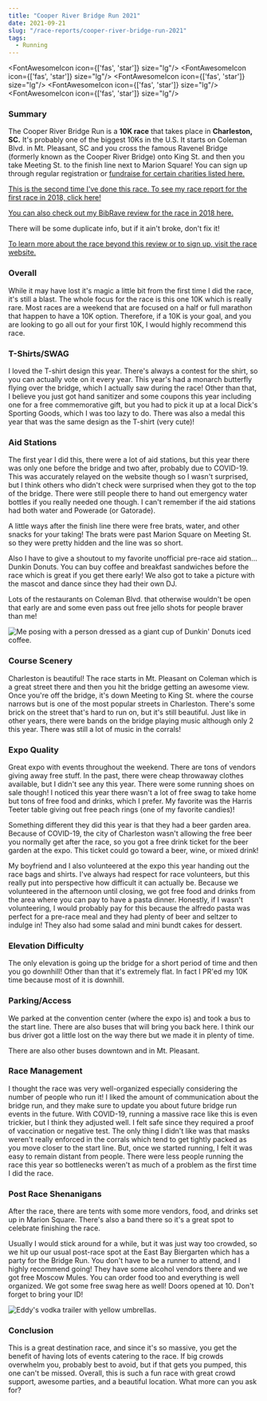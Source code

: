 ```yaml
---
title: "Cooper River Bridge Run 2021"
date: 2021-09-21
slug: "/race-reports/cooper-river-bridge-run-2021"
tags:
  - Running
---
```



<FontAwesomeIcon icon={['fas', 'star']} size="lg"/>
<FontAwesomeIcon icon={['fas', 'star']} size="lg"/>
<FontAwesomeIcon icon={['fas', 'star']} size="lg"/>
<FontAwesomeIcon icon={['fas', 'star']} size="lg"/>
<FontAwesomeIcon icon={['fas', 'star']} size="lg"/>

### Summary
The Cooper River Bridge Run is a **10K race** that takes place in **Charleston, SC.** 
It's probably one of the biggest 10Ks in the U.S. It starts on Coleman Blvd. in Mt. Pleasant, SC
and you cross the famous Ravenel Bridge (formerly known as the Cooper River Bridge) onto King St. and then you take Meeting St. to the finish line next to Marion Square!
You can sign up through regular registration or [fundraise for certain charities listed here.](https://bridgerun.com/charity-connections/)

[This is the second time I've done this race. To see my race report for the first race in 2018, click here!](https://melted-boundary.surge.sh/race-reports/cooper-river-bridge-run-2018)

[You can also check out my BibRave review for the race in 2018 here.](https://www.bibrave.com/races/cooper-river-bridge-run-10k-reviews/13996)

There will be some duplicate info, but if it ain't broke, don't fix it!

[To learn more about the race beyond this review or to sign up, visit the race website.](https://www.ccprc.com/1391/Mullet-Haul-Trail-Run)

### Overall
While it may have lost it's magic a little bit from the first time I did the race, it's still a blast.
The whole focus for the race is this one 10K which is really rare. Most races are a weekend that are focused on a half or full marathon that happen to have a 10K option.
Therefore, if a 10K is your goal, and you are looking to go all out for your first 10K, I would highly recommend this race.

### T-Shirts/SWAG
I loved the T-shirt design this year. There's always a contest for the shirt, so you can actually vote on it every year. This year's had a monarch butterfly flying over the bridge,
which I actually saw during the race! Other than that, I believe you just got hand sanitizer and some coupons this year including one for a free commemorative gift, but you had to pick it up at a local Dick's Sporting Goods,
which I was too lazy to do. There was also a medal this year that was the same design as the T-shirt (very cute)!

<SwagCarousel />

### Aid Stations
The first year I did this, there were a lot of aid stations, but this year there was only one before the bridge and two after, probably due to COVID-19. 
This was accurately relayed on the website though so I wasn't surprised, but I think others who didn't check were surprised when they got to the top of the
bridge. There were still people there to hand out emergency water bottles if you really needed one though. I can't remember if the aid stations had both water and
Powerade (or Gatorade). 

A little ways after the finish line there were free brats, water, and other snacks for your taking! The brats were past Marion Square on Meeting St. so they were pretty hidden and
the line was so short. 

Also I have to give a shoutout to my favorite unofficial pre-race aid station... Dunkin Donuts. You can buy coffee and breakfast sandwiches before the race which is great if you get there early!
We also got to take a picture with the mascot and dance since they had their own DJ.

Lots of the restaurants on Coleman Blvd. that otherwise wouldn't be open that early are and some even pass out free jello shots for people braver than me!

<DunkinVideo />

![Me posing with a person dressed as a giant cup of Dunkin' Donuts iced coffee.](./dunkin.jpg)

### Course Scenery
Charleston is beautiful! The race starts in Mt. Pleasant on Coleman which is a great street there and then you hit the bridge getting an awesome view. Once you're off the bridge, it's down Meeting to King St. where the course narrows but is one of the most popular streets in Charleston. There's some brick on the street that's hard to run on, but it's still beautiful.
Just like in other years, there were bands on the bridge playing music although only 2 this year. There was still a lot of music in the corrals!

<CooperCorralCarousel />

### Expo Quality
Great expo with events throughout the weekend. There are tons of vendors giving away free stuff. In the past, there were cheap throwaway clothes available, but I didn't see any this year.
There were some running shoes on sale though! I noticed this year there wasn't a lot of free swag to take home but tons of free food and drinks, which I prefer. My favorite was the Harris Teeter
table giving out free peach rings (one of my favorite candies)! 

Something different they did this year is that they had a beer garden area. Because of COVID-19, the city of Charleston wasn't allowing the free beer you normally get after the race, so you got a free drink ticket for the beer garden at the expo.
This ticket could go toward a beer, wine, or mixed drink!

My boyfriend and I also volunteered at the expo this year handing out the race bags and shirts. I've always had respect for race volunteers, but this really put into perspective how difficult it can actually be.
Because we volunteered in the afternoon until closing, we got free food and drinks from the area where you can pay to have a pasta dinner. 
Honestly, if I wasn't volunteering, I would probably pay for this because the alfredo pasta was perfect for a pre-race meal and they had plenty of beer and seltzer to indulge in!
They also had some salad and mini bundt cakes for dessert.

<CooperExpoCarousel />

### Elevation Difficulty
The only elevation is going up the bridge for a short period of time and then you go downhill! Other than that it's extremely flat. In fact I PR'ed my 10K time because most of it is downhill.

### Parking/Access
We parked at the convention center (where the expo is) and took a bus to the start line. There are also buses that will bring you back here.
I think our bus driver got a little lost on the way there but we made it in plenty of time.

There are also other buses downtown and in Mt. Pleasant. 

### Race Management
I thought the race was very well-organized especially considering the number of people who run it! I liked the amount of communication about the bridge run, and they make sure to update you about future bridge run events in the future.
With COVID-19, running a massive race like this is even trickier, but I think they adjusted well. I felt safe since they required a proof of vaccination or negative test. The only thing I didn't like was that masks weren't really enforced
in the corrals which tend to get tightly packed as you move closer to the start line. But, once we started running, I felt it was easy to remain distant from people. There were less people running the race this year so bottlenecks weren't as much of a problem as the first time I did the race.

### Post Race Shenanigans
After the race, there are tents with some more vendors, food, and drinks set up in Marion Square. There's also a band there so it's a great spot to celebrate finishing the race.

Usually I would stick around for a while, but it was just way too crowded, so we hit up our usual post-race spot at the East Bay Biergarten which has a party for the Bridge Run. You don't have to be a runner to attend, and I highly recommend going! They have some alcohol vendors there and we got free Moscow Mules. 
You can order food too and everything is well organized. We got some free swag here as well! Doors opened at 10. Don't forget to bring your ID!

![Eddy's vodka trailer with yellow umbrellas.](./postrace.jpg)

### Conclusion
This is a great destination race, and since it's so massive, you get the benefit of having lots of events catering to the race. If big crowds overwhelm you, probably best to avoid, but if that gets you pumped, this one can't be missed. 
Overall, this is such a fun race with great crowd support, awesome parties, and a beautiful location. What more can you ask for?